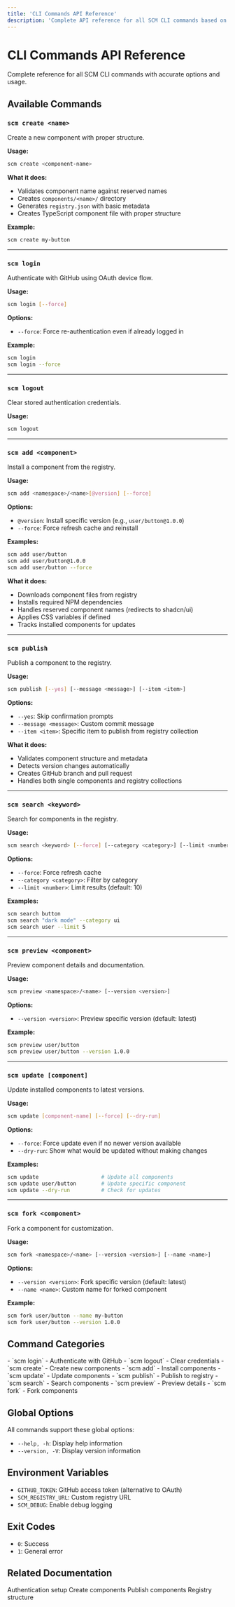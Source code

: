 ```yaml
---
title: 'CLI Commands API Reference'
description: 'Complete API reference for all SCM CLI commands based on actual implementation.'
---
```


# CLI Commands API Reference

Complete reference for all SCM CLI commands with accurate options and usage.

## Available Commands

### `scm create <name>`
Create a new component with proper structure.

**Usage:**
```bash
scm create <component-name>
```

**What it does:**
- Validates component name against reserved names
- Creates `components/<name>/` directory
- Generates `registry.json` with basic metadata
- Creates TypeScript component file with proper structure

**Example:**
```bash
scm create my-button
```

---

### `scm login`
Authenticate with GitHub using OAuth device flow.

**Usage:**
```bash
scm login [--force]
```

**Options:**
- `--force`: Force re-authentication even if already logged in

**Example:**
```bash
scm login
scm login --force
```

---

### `scm logout`
Clear stored authentication credentials.

**Usage:**
```bash
scm logout
```

---

### `scm add <component>`
Install a component from the registry.

**Usage:**
```bash
scm add <namespace>/<name>[@version] [--force]
```

**Options:**
- `@version`: Install specific version (e.g., `user/button@1.0.0`)
- `--force`: Force refresh cache and reinstall

**Examples:**
```bash
scm add user/button
scm add user/button@1.0.0
scm add user/button --force
```

**What it does:**
- Downloads component files from registry
- Installs required NPM dependencies
- Handles reserved component names (redirects to shadcn/ui)
- Applies CSS variables if defined
- Tracks installed components for updates

---

### `scm publish`
Publish a component to the registry.

**Usage:**
```bash
scm publish [--yes] [--message <message>] [--item <item>]
```

**Options:**
- `--yes`: Skip confirmation prompts
- `--message <message>`: Custom commit message
- `--item <item>`: Specific item to publish from registry collection

**What it does:**
- Validates component structure and metadata
- Detects version changes automatically
- Creates GitHub branch and pull request
- Handles both single components and registry collections

---

### `scm search <keyword>`
Search for components in the registry.

**Usage:**
```bash
scm search <keyword> [--force] [--category <category>] [--limit <number>]
```

**Options:**
- `--force`: Force refresh cache
- `--category <category>`: Filter by category
- `--limit <number>`: Limit results (default: 10)

**Examples:**
```bash
scm search button
scm search "dark mode" --category ui
scm search user --limit 5
```

---

### `scm preview <component>`
Preview component details and documentation.

**Usage:**
```bash
scm preview <namespace>/<name> [--version <version>]
```

**Options:**
- `--version <version>`: Preview specific version (default: latest)

**Example:**
```bash
scm preview user/button
scm preview user/button --version 1.0.0
```

---

### `scm update [component]`
Update installed components to latest versions.

**Usage:**
```bash
scm update [component-name] [--force] [--dry-run]
```

**Options:**
- `--force`: Force update even if no newer version available
- `--dry-run`: Show what would be updated without making changes

**Examples:**
```bash
scm update                    # Update all components
scm update user/button        # Update specific component
scm update --dry-run          # Check for updates
```

---

### `scm fork <component>`
Fork a component for customization.

**Usage:**
```bash
scm fork <namespace>/<name> [--version <version>] [--name <name>]
```

**Options:**
- `--version <version>`: Fork specific version (default: latest)
- `--name <name>`: Custom name for forked component

**Example:**
```bash
scm fork user/button --name my-button
scm fork user/button --version 1.0.0
```

## Command Categories

<CardGroup cols={3}>
  <Card title="Authentication">
    - `scm login` - Authenticate with GitHub
    - `scm logout` - Clear credentials
  </Card>
  <Card title="Component Management">
    - `scm create` - Create new components
    - `scm add` - Install components
    - `scm update` - Update components
    - `scm publish` - Publish to registry
  </Card>
  <Card title="Discovery & Customization">
    - `scm search` - Search components
    - `scm preview` - Preview details
    - `scm fork` - Fork components
  </Card>
</CardGroup>

## Global Options

All commands support these global options:

- `--help, -h`: Display help information
- `--version, -V`: Display version information

## Environment Variables

- `GITHUB_TOKEN`: GitHub access token (alternative to OAuth)
- `SCM_REGISTRY_URL`: Custom registry URL
- `SCM_DEBUG`: Enable debug logging

## Exit Codes

- `0`: Success
- `1`: General error

## Related Documentation

<CardGroup cols={2}>
  <Card title="Authentication" href="/cli/authentication">
    Authentication setup
  </Card>
  <Card title="Component Creation" href="/cli/create">
    Create components
  </Card>
  <Card title="Publishing" href="/cli/publish">
    Publish components
  </Card>
  <Card title="Registry Structure" href="/registry/structure">
    Registry structure
  </Card>
</CardGroup> 